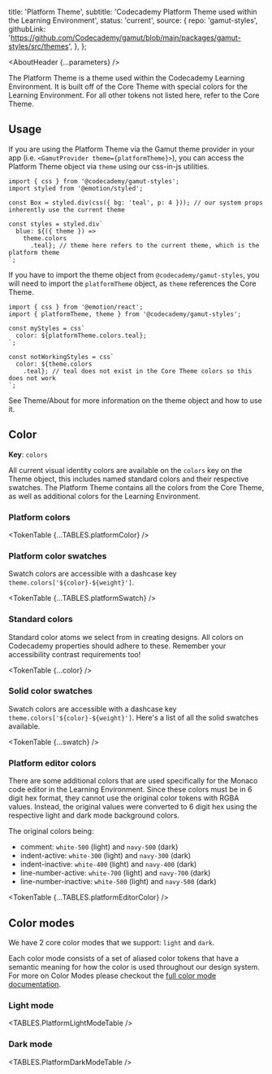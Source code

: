 


  title: 'Platform Theme',
  subtitle: 'Codecademy Platform Theme used within the Learning Environment',
  status: 'current',
  source: {
    repo: 'gamut-styles',
    githubLink:
      'https://github.com/Codecademy/gamut/blob/main/packages/gamut-styles/src/themes',
  },
};

<Meta title="Foundations/Theme/PlatformTheme" />

<AboutHeader {...parameters} />

The Platform Theme is a theme used within the Codecademy Learning Environment. It is built off of the Core Theme with special colors for the Learning Environment. For all other tokens not listed here, refer to the <LinkTo id="Foundations/Theme/CoreTheme">Core Theme</LinkTo>.

## Usage

If you are using the Platform Theme via the Gamut theme provider in your app (i.e. `<GamutProvider theme={platformTheme}>`), you can access the Platform Theme object via `theme` using our css-in-js utilities.

```tsx
import { css } from '@codecademy/gamut-styles';
import styled from '@emotion/styled';

const Box = styled.div(css({ bg: 'teal', p: 4 })); // our system props inherently use the current theme

const styles = styled.div`
  blue: ${({ theme }) =>
    theme.colors
      .teal}; // theme here refers to the current theme, which is the platform theme
`;
```

If you have to import the theme object from `@codecademy/gamut-styles`, you will need to import the `platformTheme` object, as `theme` references the Core Theme.

```tsx
import { css } from '@emotion/react';
import { platformTheme, theme } from '@codecademy/gamut-styles';

const myStyles = css`
  color: ${platformTheme.colors.teal};
`;

const notWorkingStyles = css`
  color: ${theme.colors
    .teal}; // teal does not exist in the Core Theme colors so this does not work
`;
```

See <LinkTo id="Foundations/Theme/About">Theme/About</LinkTo> for more information on the theme object and how to use it.

## Color

**Key**: `colors`

All current visual identity colors are available on the `colors` key on the Theme object, this includes named standard colors and their respective swatches. The Platform Theme contains all the colors from the Core Theme, as well as additional colors for the Learning Environment.

### Platform colors

<TokenTable {...TABLES.platformColor} />

### Platform color swatches

Swatch colors are accessible with a dashcase key `theme.colors['${color}-${weight}']`.

<TokenTable {...TABLES.platformSwatch} />

### Standard colors

Standard color atoms we select from in creating designs. All colors on Codecademy properties should adhere to these. Remember your accessibility contrast requirements too!

<TokenTable {...color} />

### Solid color swatches

Swatch colors are accessible with a dashcase key `theme.colors['${color}-${weight}']`. Here's a list of all the solid swatches available.

<TokenTable {...swatch} />

### Platform editor colors

There are some additional colors that are used specifically for the Monaco code editor in the Learning Environment. Since these colors must be in 6 digit hex format, they cannot use the original color tokens with RGBA values. Instead, the original values were converted to 6 digit hex using the respective light and dark mode background colors.

The original colors being:

- comment: `white-500` (light) and `navy-500` (dark)
- indent-active: `white-300` (light) and `navy-300` (dark)
- indent-inactive: `white-400` (light) and `navy-400` (dark)
- line-number-active: `white-700` (light) and `navy-700` (dark)
- line-number-inactive: `white-500` (light) and `navy-500` (dark)

<TokenTable {...TABLES.platformEditorColor} />

## Color modes

We have 2 core color modes that we support: `light` and `dark`.

Each color mode consists of a set of aliased color tokens that have a semantic meaning for how the color is used throughout our design system. For more on Color Modes please checkout the [full color mode documentation](/?path=/docs/foundations-colormode--page).

### Light mode

<TABLES.PlatformLightModeTable />

### Dark mode

<TABLES.PlatformDarkModeTable />
